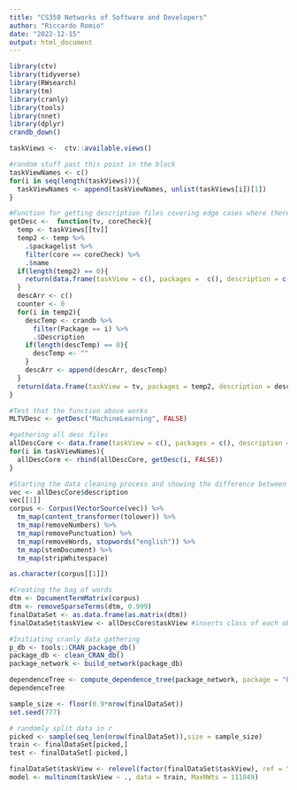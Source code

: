 ```yaml
---
title: "CS350 Networks of Software and Developers"
author: "Riccardo Romio"
date: "2022-12-15"
output: html_document
---
```


```r
library(ctv)
library(tidyverse)
library(RWsearch)
library(tm)
library(cranly)
library(tools)
library(nnet)
library(dplyr)
crandb_down()
```

```r
taskViews <-  ctv::available.views()

#random stuff past this point in the block
taskViewNames <- c()
for(i in seq(length(taskViews))){
  taskViewNames <- append(taskViewNames, unlist(taskViews[i])[1])
}
```

```r
#Function for getting description files covering edge cases where there may not be any packages in a TV or a package has no description file
getDesc <-  function(tv, coreCheck){
  temp <- taskViews[[tv]]
  temp2 <- temp %>% 
    .$packagelist %>% 
    filter(core == coreCheck) %>% 
    .$name
  if(length(temp2) == 0){
    return(data.frame(taskView = c(), packages =  c(), description = c()))
  }
  descArr <- c()
  counter <- 0
  for(i in temp2){
    descTemp <- crandb %>% 
      filter(Package == i) %>% 
      .$Description
    if(length(descTemp) == 0){
      descTemp <- ""
    }
    descArr <- append(descArr, descTemp)
  }
  return(data.frame(taskView = tv, packages = temp2, description = descArr))
}
```

```r
#Test that the function above works
MLTVDesc <- getDesc("MachineLearning", FALSE)
``` 

```r
#gathering all desc files
allDescCore <- data.frame(taskView = c(), packages = c(), description = c())
for(i in taskViewNames){
  allDescCore <- rbind(allDescCore, getDesc(i, FALSE))
}
```

```r
#Starting the data cleaning process and showing the difference between beginning and end
vec <- allDescCore$description
vec[[1]]
corpus <- Corpus(VectorSource(vec)) %>% 
  tm_map(content_transformer(tolower)) %>% 
  tm_map(removeNumbers) %>% 
  tm_map(removePunctuation) %>% 
  tm_map(removeWords, stopwords("english")) %>% 
  tm_map(stemDocument) %>% 
  tm_map(stripWhitespace)

as.character(corpus[[1]]) 
```

```r
#Creating the bag of words
dtm <- DocumentTermMatrix(corpus)
dtm <- removeSparseTerms(dtm, 0.999)
finalDataSet <- as.data.frame(as.matrix(dtm))
finalDataSet$taskView <- allDescCore$taskView #inserts class of each observation for the model (perhaps put this later so this is the last column)
```

```r
#Initiating cranly data gathering
p_db <- tools::CRAN_package_db()
package_db <- clean_CRAN_db()
package_network <- build_network(package_db)

dependenceTree <- compute_dependence_tree(package_network, package = "PlackettLuce") #problem is how to use a vector as feature, to be fixed later
dependenceTree
```   
```r
sample_size <- floor(0.9*nrow(finalDataSet))
set.seed(777)

# randomly split data in r
picked <- sample(seq_len(nrow(finalDataSet)),size = sample_size)
train <- finalDataSet[picked,]
test <- finalDataSet[-picked,]

finalDataSet$taskView <- relevel(factor(finalDataSet$taskView), ref = "Agriculture")
model <- multinom(taskView ~ ., data = train, MaxNWts = 111049)
```

